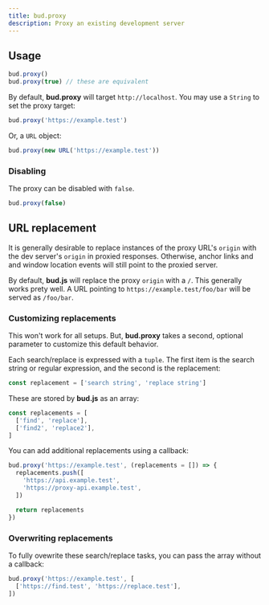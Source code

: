 ```yaml
---
title: bud.proxy
description: Proxy an existing development server
---
```


## Usage

```ts title='bud.config.ts'
bud.proxy()
bud.proxy(true) // these are equivalent
```

By default, **bud.proxy** will target `http://localhost`. You may use a `String` to set the proxy target:

```ts title='bud.config.ts'
bud.proxy('https://example.test')
```

Or, a `URL` object:

```ts title='bud.config.ts'
bud.proxy(new URL('https://example.test'))
```

### Disabling

The proxy can be disabled with `false`.

```ts bud.config.ts
bud.proxy(false)
```

## URL replacement

It is generally desirable to replace instances of the proxy URL's `origin` with
the dev server's `origin` in proxied responses.
Otherwise, anchor links and and window location events will still point to the proxied server.

By default, **bud.js** will replace the proxy `origin` with a `/`. This generally works
prety well. A URL pointing to `https://example.test/foo/bar` will be served as `/foo/bar`.

### Customizing replacements

This won't work for all setups. But, **bud.proxy** takes a second, optional parameter to customize
this default behavior.

Each search/replace is expressed with a `tuple`. The first item is the
search string or regular expression, and the second is the replacement:

```ts
const replacement = ['search string', 'replace string']
```

These are stored by **bud.js** as an array:

```ts
const replacements = [
  ['find', 'replace'],
  ['find2', 'replace2'],
]
```

You can add additional replacements using a callback:

```ts title='bud.config.ts'
bud.proxy('https://example.test', (replacements = []) => {
  replacements.push([
    'https://api.example.test',
    'https://proxy-api.example.test',
  ])

  return replacements
})
```

### Overwriting replacements

To fully ovewrite these search/replace tasks, you can pass the array
without a callback:

```ts title='bud.config.ts'
bud.proxy('https://example.test', [
  ['https://find.test', 'https://replace.test'],
])
```
